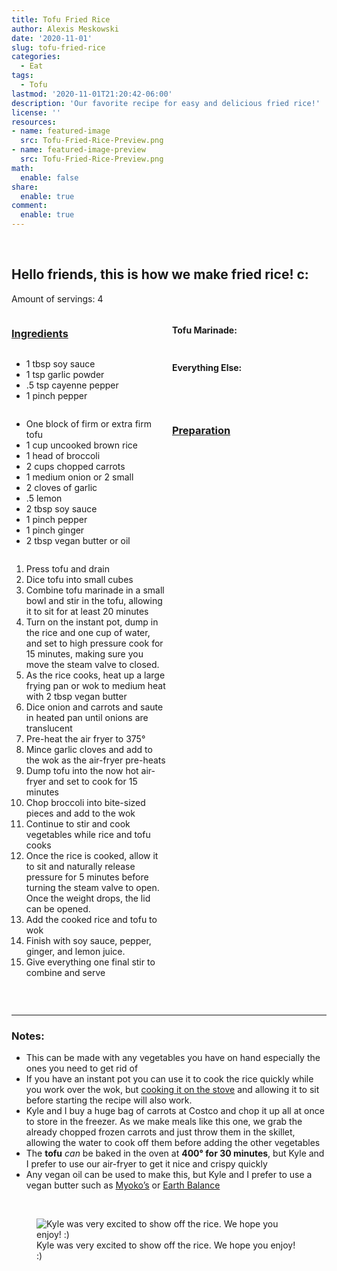 ```yaml
---
title: Tofu Fried Rice
author: Alexis Meskowski
date: '2020-11-01'
slug: tofu-fried-rice
categories:
  - Eat
tags:
  - Tofu
lastmod: '2020-11-01T21:20:42-06:00'
description: 'Our favorite recipe for easy and delicious fried rice!'
license: ''
resources:
- name: featured-image
  src: Tofu-Fried-Rice-Preview.png
- name: featured-image-preview
  src: Tofu-Fried-Rice-Preview.png
math:
  enable: false
share:
  enable: true
comment:
  enable: true
---
```


<br>

## Hello friends, this is how we make fried rice! c:

<!-- featured_image_preview is 780x234 -->

Amount of servings: 4

:::: {style="display: grid; grid-template-columns: 1fr 1fr; grid-column-gap: 10px;"}

::: {}

### <u>Ingredients</u>

#### Tofu Marinade:

- 1 tbsp soy sauce
- 1 tsp garlic powder
- .5 tsp cayenne pepper
- 1 pinch pepper

#### Everything Else:

- One block of firm or extra firm tofu
- 1 cup uncooked brown rice
- 1 head of broccoli
- 2 cups chopped carrots
- 1 medium onion or 2 small
- 2 cloves of garlic
- .5 lemon
- 2 tbsp soy sauce
- 1 pinch pepper
- 1 pinch ginger
- 2 tbsp vegan butter or oil

::: 

::: {}

### <u>Preparation</u> 

1. Press tofu and drain
2. Dice tofu into small cubes
3. Combine tofu marinade in a small bowl and stir in the tofu, allowing it to sit for at least 20 minutes
4. Turn on the instant pot, dump in the rice and one cup of water, and set to high pressure cook for 15 minutes, making sure you move the steam valve to closed.
5. As the rice cooks, heat up a large frying pan or wok to medium heat with 2 tbsp vegan butter
6. Dice onion and carrots and saute in heated pan until onions are translucent
7. Pre-heat the air fryer to 375°
8. Mince garlic cloves and add to the wok as the air-fryer pre-heats
9. Dump tofu into the now hot air-fryer and set to cook for 15 minutes
10. Chop broccoli into bite-sized pieces and add to the wok
11. Continue to stir and cook vegetables while rice and tofu cooks
12. Once the rice is cooked, allow it to sit and naturally release pressure for 5 minutes before turning the steam valve to open. Once the weight drops, the lid can be opened.
13. Add the cooked rice and tofu to wok
14. Finish with soy sauce, pepper, ginger, and lemon juice.
15. Give everything one final stir to combine and serve

:::

::::

<br>

---

### Notes:

- This can be made with any vegetables you have on hand especially the ones you need to get rid of
- If you have an instant pot you can use it to cook the rice quickly while you work over the wok, but [cooking it on the stove](https://www.loveandlemons.com/how-to-cook-brown-rice/#wprm-recipe-container-42121){target="_blank"} and allowing it to sit before starting the recipe will also work.
- Kyle and I buy a huge bag of carrots at Costco and chop it up all at once to store in the freezer. As we make meals like this one, we grab the already chopped frozen carrots and just throw them in the skillet, allowing the water to cook off them before adding the other vegetables 
- The **tofu** *can* be baked in the oven at **400° for 30 minutes**, but Kyle and I prefer to use our air-fryer to get it nice and crispy quickly
- Any vegan oil can be used to make this, but Kyle and I prefer to use a vegan butter such as [Myoko's](https://miyokos.com/collections/vegan-butter){target="_blank"} or [Earth Balance](https://earthbalancenatural.com/spreads/original-buttery-spread){target="_blank"}

<br>

![Kyle was very excited to show off the rice. We hope you enjoy! :)](Kyle showing off rice.png){}
